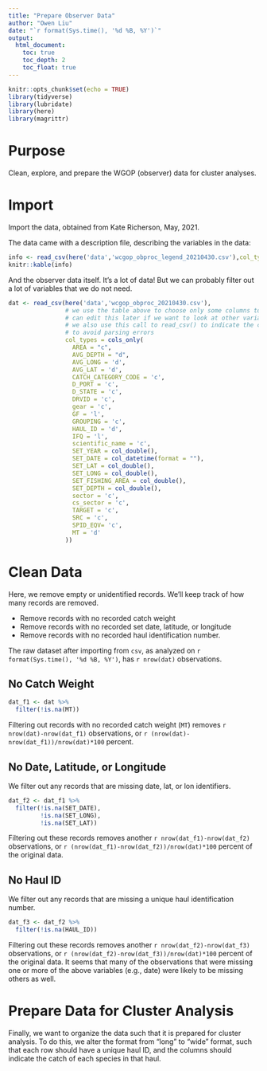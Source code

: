 ```yaml
---
title: "Prepare Observer Data"
author: "Owen Liu"
date: "`r format(Sys.time(), '%d %B, %Y')`"
output: 
  html_document:
    toc: true
    toc_depth: 2
    toc_float: true
---
```


```r
knitr::opts_chunk$set(echo = TRUE)
library(tidyverse)
library(lubridate)
library(here)
library(magrittr)
```

# Purpose

Clean, explore, and prepare the WGOP (observer) data for cluster analyses.

# Import

Import the data, obtained from Kate Richerson, May, 2021.

The data came with a description file, describing the variables in the data:

```r
info <- read_csv(here('data','wcgop_obproc_legend_20210430.csv'),col_types = 'cc')
knitr::kable(info)
```

And the observer data itself. It's a lot of data! But we can probably filter out a lot of variables that we do not need.

```r
dat <- read_csv(here('data','wcgop_obproc_20210430.csv'),
                # we use the table above to choose only some columns to read
                # can edit this later if we want to look at other variables
                # we also use this call to read_csv() to indicate the column data types,
                # to avoid parsing errors
                col_types = cols_only(
                  AREA = "c",
                  AVG_DEPTH = "d",
                  AVG_LONG = 'd',
                  AVG_LAT = 'd',
                  CATCH_CATEGORY_CODE = 'c',
                  D_PORT = 'c',
                  D_STATE = 'c',
                  DRVID = 'c',
                  gear = 'c',
                  GF = 'l',
                  GROUPING = 'c',
                  HAUL_ID = 'd',
                  IFQ = 'l',
                  scientific_name = 'c',
                  SET_YEAR = col_double(),
                  SET_DATE = col_datetime(format = ""),
                  SET_LAT = col_double(),
                  SET_LONG = col_double(),
                  SET_FISHING_AREA = col_double(),
                  SET_DEPTH = col_double(),
                  sector = 'c',
                  cs_sector = 'c',
                  TARGET = 'c',
                  SRC = 'c',
                  SPID_EQV= 'c',
                  MT = 'd'
                ))
```

# Clean Data

Here, we remove empty or unidentified records. We'll keep track of how many records are removed.

* Remove records with no recorded catch weight
* Remove records with no recorded set date, latitude, or longitude
* Remove records with no recorded haul identification number.

The raw dataset after importing from `csv`, as analyzed on `r format(Sys.time(), '%d %B, %Y')`, has `r nrow(dat)` observations.

## No Catch Weight

```r
dat_f1 <- dat %>% 
  filter(!is.na(MT))
```

Filtering out records with no recorded catch weight (`MT`) removes `r nrow(dat)-nrow(dat_f1)` observations, or `r (nrow(dat)-nrow(dat_f1))/nrow(dat)*100` percent.

## No Date, Latitude, or Longitude

We filter out any records that are missing date, lat, or lon identifiers.

```r
dat_f2 <- dat_f1 %>% 
  filter(!is.na(SET_DATE),
         !is.na(SET_LONG),
         !is.na(SET_LAT))
```

Filtering out these records removes another `r nrow(dat_f1)-nrow(dat_f2)` observations, or `r (nrow(dat_f1)-nrow(dat_f2))/nrow(dat)*100` percent of the original data.

## No Haul ID

We filter out any records that are missing a unique haul identification number.

```r
dat_f3 <- dat_f2 %>% 
  filter(!is.na(HAUL_ID))
```

Filtering out these records removes another `r nrow(dat_f2)-nrow(dat_f3)` observations, or `r (nrow(dat_f2)-nrow(dat_f3))/nrow(dat)*100` percent of the original data. It seems that many of the observations that were missing one or more of the above variables (e.g., date) were likely to be missing others as well.

# Prepare Data for Cluster Analysis

Finally, we want to organize the data such that it is prepared for cluster analysis. To do this, we alter the format from "long" to "wide" format, such that each row should have a unique haul ID, and the columns should indicate the catch of each species in that haul.
